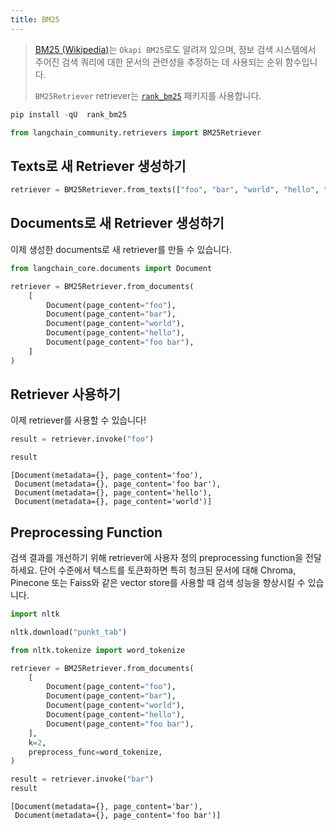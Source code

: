 ```yaml
---
title: BM25
---
```


>[BM25 (Wikipedia)](https://en.wikipedia.org/wiki/Okapi_BM25)는 `Okapi BM25`로도 알려져 있으며, 정보 검색 시스템에서 주어진 검색 쿼리에 대한 문서의 관련성을 추정하는 데 사용되는 순위 함수입니다.
>
>`BM25Retriever` retriever는 [`rank_bm25`](https://github.com/dorianbrown/rank_bm25) 패키지를 사용합니다.

```python
pip install -qU  rank_bm25
```

```python
from langchain_community.retrievers import BM25Retriever
```

## Texts로 새 Retriever 생성하기

```python
retriever = BM25Retriever.from_texts(["foo", "bar", "world", "hello", "foo bar"])
```

## Documents로 새 Retriever 생성하기

이제 생성한 documents로 새 retriever를 만들 수 있습니다.

```python
from langchain_core.documents import Document

retriever = BM25Retriever.from_documents(
    [
        Document(page_content="foo"),
        Document(page_content="bar"),
        Document(page_content="world"),
        Document(page_content="hello"),
        Document(page_content="foo bar"),
    ]
)
```

## Retriever 사용하기

이제 retriever를 사용할 수 있습니다!

```python
result = retriever.invoke("foo")
```

```python
result
```

```output
[Document(metadata={}, page_content='foo'),
 Document(metadata={}, page_content='foo bar'),
 Document(metadata={}, page_content='hello'),
 Document(metadata={}, page_content='world')]
```

## Preprocessing Function

검색 결과를 개선하기 위해 retriever에 사용자 정의 preprocessing function을 전달하세요. 단어 수준에서 텍스트를 토큰화하면 특히 청크된 문서에 대해 Chroma, Pinecone 또는 Faiss와 같은 vector store를 사용할 때 검색 성능을 향상시킬 수 있습니다.

```python
import nltk

nltk.download("punkt_tab")
```

```python
from nltk.tokenize import word_tokenize

retriever = BM25Retriever.from_documents(
    [
        Document(page_content="foo"),
        Document(page_content="bar"),
        Document(page_content="world"),
        Document(page_content="hello"),
        Document(page_content="foo bar"),
    ],
    k=2,
    preprocess_func=word_tokenize,
)

result = retriever.invoke("bar")
result
```

```output
[Document(metadata={}, page_content='bar'),
 Document(metadata={}, page_content='foo bar')]
```